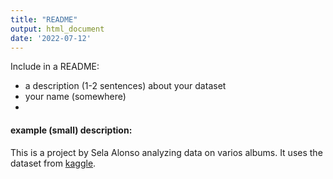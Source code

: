 ```yaml
---
title: "README"
output: html_document
date: '2022-07-12'
---
```


Include in a README: 

* a description (1-2 sentences) about your dataset 
* your name (somewhere) 
* 

#### example (small) description: 
This is a project by Sela Alonso analyzing data on varios albums. It uses the dataset from [kaggle](https://www.kaggle.com/datasets/revilrosa/music-label-dataset?select=albums.csv). 